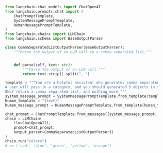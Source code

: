 ```python
from langchain.chat_models import ChatOpenAI
from langchain.prompts.chat import (
    ChatPromptTemplate,
    SystemMessagePromptTemplate,
    HumanMessagePromptTemplate,
)
from langchain.chains import LLMChain
from langchain.schema import BaseOutputParser

class CommaSeparatedListOutputParser(BaseOutputParser):
    """Parse the output of an LLM call to a comma-separated list."""


    def parse(self, text: str):
        """Parse the output of an LLM call."""
        return text.strip().split(", ")

template = """You are a helpful assistant who generates comma separated lists.
A user will pass in a category, and you should generated 5 objects in that category in a comma separated list.
ONLY return a comma separated list, and nothing more."""
system_message_prompt = SystemMessagePromptTemplate.from_template(template)
human_template = "{text}"
human_message_prompt = HumanMessagePromptTemplate.from_template(human_template)

chat_prompt = ChatPromptTemplate.from_messages([system_message_prompt, human_message_prompt])
chain = LLMChain(
    llm=ChatOpenAI(),
    prompt=chat_prompt,
    output_parser=CommaSeparatedListOutputParser()
)
chain.run("colors")
# >> ['red', 'blue', 'green', 'yellow', 'orange']
```
